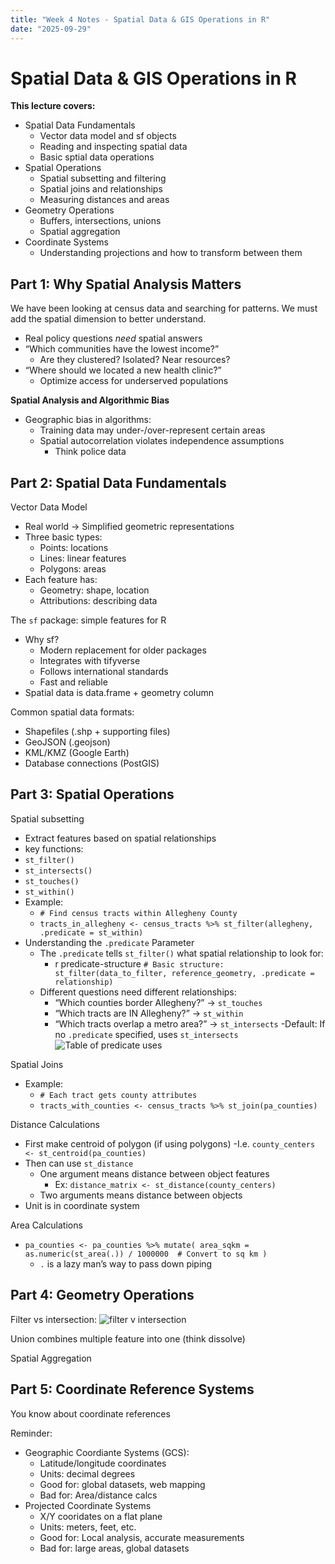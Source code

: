 ```yaml
---
title: "Week 4 Notes - Spatial Data & GIS Operations in R"
date: "2025-09-29"
---
```


# Spatial Data & GIS Operations in R

**This lecture covers:**

  - Spatial Data Fundamentals
    - Vector data model and sf objects
    - Reading and inspecting spatial data
    - Basic sptial data operations
  - Spatial Operations
    - Spatial subsetting and filtering
    - Spatial joins and relationships
    - Measuring distances and areas
  - Geometry Operations
    - Buffers, intersections, unions
    - Spatial aggregation
  - Coordinate Systems
    - Understanding projections and how to transform between them


## Part 1: Why Spatial Analysis Matters

We have been looking at census data and searching for patterns. We must add the spatial dimension to better understand.

 - Real policy questions *need* spatial answers
  - "Which communities have the lowest income?"
    - Are they clustered? Isolated? Near resources?
  - "Where should we located a new health clinic?"
    - Optimize access for underserved populations
    
**Spatial Analysis and Algorithmic Bias**

- Geographic bias in algorithms:
  - Training data may under-/over-represent certain areas
  - Spatial autocorrelation violates independence assumptions
    - Think police data

## Part 2: Spatial Data Fundamentals

Vector Data Model

- Real world -> Simplified geometric representations
- Three basic types:
  - Points: locations
  - Lines: linear features
  - Polygons: areas
- Each feature has:
  - Geometry: shape, location
  - Attributions: describing data

The `sf` package: simple features for R

- Why sf?
  - Modern replacement for older packages
  - Integrates with tifyverse
  - Follows international standards
  - Fast and reliable
- Spatial data is data.frame + geometry column

Common spatial data formats:

 - Shapefiles (.shp + supporting files)
 - GeoJSON (.geojson)
 - KML/KMZ (Google Earth)
 - Database connections (PostGIS)
 
## Part 3: Spatial Operations
 
 Spatial subsetting
 
 - Extract features based on spatial relationships
 - key functions:
  - `st_filter()`
  - `st_intersects()`
  - `st_touches()`
  - `st_within()`
- Example:
  - `# Find census tracts within Allegheny County`
  - `tracts_in_allegheny <- census_tracts %>% st_filter(allegheny, .predicate = st_within)`
- Understanding the `.predicate` Parameter
  - The `.predicate` tells `st_filter()` what spatial relationship to look for:
    - r predicate-structure `# Basic structure: st_filter(data_to_filter, reference_geometry, .predicate = relationship) `
  - Different questions need different relationships:
    - “Which counties border Allegheny?” → `st_touches`
    - “Which tracts are IN Allegheny?” → `st_within`
    - “Which tracts overlap a metro area?” → `st_intersects`
  -Default: If no `.predicate` specified, uses `st_intersects`
![Table of predicate uses](imgNotes/predicate.png)

Spatial Joins

- Example:
  - `# Each tract gets county attributes`
  - `tracts_with_counties <- census_tracts %>% st_join(pa_counties)`

Distance Calculations

- First make centroid of polygon (if using polygons)
  -I.e. `county_centers <- st_centroid(pa_counties)`
- Then can use `st_distance`
  - One argument means distance between object features
    - Ex: `distance_matrix <- st_distance(county_centers)`
  - Two arguments means distance between objects
- Unit is in coordinate system


Area Calculations

- `pa_counties <- pa_counties %>% mutate( area_sqkm = as.numeric(st_area(.)) / 1000000  # Convert to sq km )`
  - `.` is a lazy man's way to pass down piping

## Part 4: Geometry Operations

Filter vs intersection:
![filter v intersection](imgNotes/filterIntersection.png)

Union combines multiple feature into one (think dissolve)

Spatial Aggregation


## Part 5: Coordinate Reference Systems

You know about coordinate references

Reminder:

- Geographic Coordiante Systems (GCS):
  - Latitude/longitude coordinates
  - Units: decimal degrees
  - Good for: global datasets, web mapping
  - Bad for: Area/distance calcs
- Projected Coordinate Systems
  - X/Y cooridates on a flat plane
  - Units: meters, feet, etc.
  - Good for: Local analysis, accurate measurements
  - Bad for: large areas, global datasets
  

